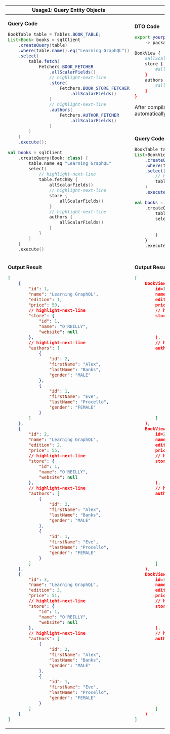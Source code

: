 
<table>
<thead>
<tr>
<th>Usage1: Query Entity Objects</th>
<th>Usage2: Query DTOs</th>
</tr>
</thead>
<tbody>
<tr>
<td rowspan="2">

**Query Code**

<Tabs groupId="language">
<TabItem value="java" label="Java">

```java
BookTable table = Tables.BOOK_TABLE;
List<Book> books = sqlClient
    .createQuery(table)
    .where(table.name().eq("Learning GraphQL"))
    .select(
        table.fetch(
            Fetchers.BOOK_FETCHER
                .allScalarFields()
                // highlight-next-line
                .store(
                    Fetchers.BOOK_STORE_FETCHER
                        .allScalarFields()
                )
                // highlight-next-line
                .authors(
                    Fetchers.AUTHOR_FETCHER
                        .allScalarFields()
                )
        )
    )
    .execute();
```

</TabItem>
<TabItem value="kotlin" label="Kotlin">

```kotlin
val books = sqlClient
    .createQuery(Book::class) {
        table.name eq "Learning GraphQL"
        select(
            // highlight-next-line
            table.fetchBy {
                allScalarFields()
                // highlight-next-line
                store {
                    allScalarFields()
                }
                // highlight-next-line
                authors {
                    allScalarFields()
                }
            }
        )
    }
    .execute()
```

</TabItem>
</Tabs>
</td>
<td>

**DTO Code**

```sh
export yourpackage.Book 
    -> package yourpackage.dto;

BookView {
    #allScalars
    store {
        #allScalars
    }
    authors {
        #allScalars
    }
}
```

After compilation, Java/Kotlin type `BookView` will be automatically generated.

</td>
</tr>
<tr>
<td>

**Query Code**

<Tabs groupId="language">
<TabItem value="java" label="Java">

```java
BookTable table = Tables.BOOK_TABLE;
List<BookView> books = sqlClient
    .createQuery(table)
    .where(table.name().eq("Learning GraphQL"))
    .select(
        // highlight-next-line
        table.fetch(BookView.class)
    )
    .execute();
```

</TabItem>
<TabItem value="kotlin" label="Kotlin">

```kotlin
val books = sqlClient
    .createQuery(Book::class) {
        table.name eq "GraphQL"
        select(
            // highlight-next-line
            table.fetch(BookView::class)
        )
    }
    .execute()
```

</TabItem>
</Tabs>
</td>
</tr>

<tr>
<td>

**Output Result**

```json
[
    {
        "id": 1,
        "name": "Learning GraphQL",
        "edition": 1,
        "price": 50,
        // highlight-next-line
        "store": {
            "id": 1,
            "name": "O'REILLY",
            "website": null
        },
        // highlight-next-line
        "authors": [
            {
                "id": 2,
                "firstName": "Alex",
                "lastName": "Banks",
                "gender": "MALE"
            },
            {
                "id": 1,
                "firstName": "Eve",
                "lastName": "Procello",
                "gender": "FEMALE"
            }
        ]
    },
    {
        "id": 2,
        "name": "Learning GraphQL",
        "edition": 2,
        "price": 55,
        // highlight-next-line
        "store": {
            "id": 1,
            "name": "O'REILLY",
            "website": null
        },
        // highlight-next-line
        "authors": [
            {
                "id": 2,
                "firstName": "Alex",
                "lastName": "Banks",
                "gender": "MALE"
            },
            {
                "id": 1,
                "firstName": "Eve",
                "lastName": "Procello",
                "gender": "FEMALE"
            }
        ]
    },
    {
        "id": 3,
        "name": "Learning GraphQL",
        "edition": 3,
        "price": 51,
        // highlight-next-line
        "store": {
            "id": 1,
            "name": "O'REILLY",
            "website": null
        },
        // highlight-next-line
        "authors": [
            {
                "id": 2,
                "firstName": "Alex",
                "lastName": "Banks",
                "gender": "MALE"
            },
            {
                "id": 1,
                "firstName": "Eve",
                "lastName": "Procello",
                "gender": "FEMALE"
            }
        ]
    }
]
```

</td>
<td>

**Output Result**

```json
[
    BookView(
        id=1, 
        name=Learning GraphQL, 
        edition=1, 
        price=50.00, 
        // highlight-next-line
        store=BookView.TargetOf_store(
            id=1, 
            name=O'REILLY, 
            website=null
        ), 
        // highlight-next-line
        authors=[
            BookView.TargetOf_authors(
                id=2, 
                firstName=Alex, 
                lastName=Banks, 
                gender=MALE
            ), 
            BookView.TargetOf_authors(
                id=1, 
                firstName=Eve, 
                lastName=Procello, 
                gender=FEMALE
            )
        ]
    ), 
    BookView(
        id=2, 
        name=Learning GraphQL, 
        edition=2, 
        price=55.00, 
        // highlight-next-line
        store=BookView.TargetOf_store(
            id=1, 
            name=O'REILLY, 
            website=null
        ), 
        // highlight-next-line
        authors=[
            BookView.TargetOf_authors(
                id=2, 
                firstName=Alex, 
                lastName=Banks, 
                gender=MALE
            ), 
            BookView.TargetOf_authors(
                id=1, 
                firstName=Eve, 
                lastName=Procello, 
                gender=FEMALE
            )
        ]
    ), 
    BookView(
        id=3, 
        name=Learning GraphQL, 
        edition=3, 
        price=51.00, 
        // highlight-next-line
        store=BookView.TargetOf_store(
            id=1, 
            name=O'REILLY, 
            website=null
        ), 
        // highlight-next-line
        authors=[
            BookView.TargetOf_authors(
                id=2, 
                firstName=Alex, 
                lastName=Banks, 
                gender=MALE
            ), 
            BookView.TargetOf_authors(
                id=1, 
                firstName=Eve, 
                lastName=Procello, 
                gender=FEMALE
            )
        ]
    )
]
```

</td>
</tr>
</tbody>
</table>


